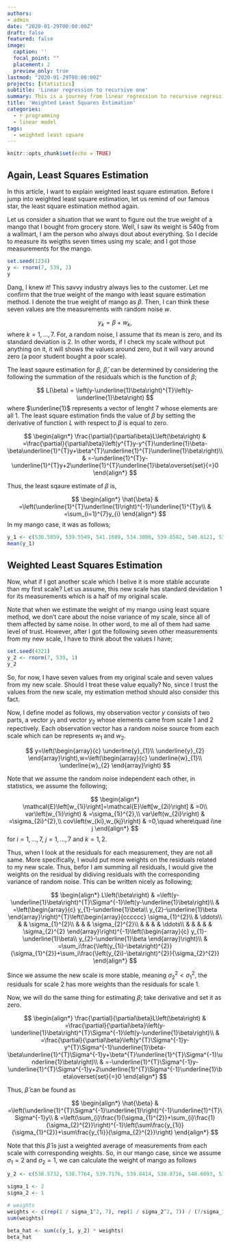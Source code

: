 ```yaml
---
authors:
- admin
date: "2020-01-29T00:00:00Z"
draft: false
featured: false
image:
  caption: ''
  focal_point: ""
  placement: 2
  preview_only: true
lastmod: "2020-01-29T00:00:00Z"
projects: [statistics]
subtitle: 'Linear regression to recursive one'
summary: This is a journey from linear regression to recursive regression
title: 'Weighted Least Squares Estimation'
categories:
  - r programming
  - linear model
tags:
  - weighted least square
---
```



```r
knitr::opts_chunk$set(echo = TRUE)
```

## Again, Least Squares Estimation

In this article, I want to explain weighted least square estimation. Before I jump into weighted least square estimation, let us remind of our famous star, the least square estimation method again.

Let us consider a situation that we want to figure out the true weight of a mango that I bought from grocery store. Well, I saw its weight is 540g from a wallmart, I am the person who always dout about everything. So I decide to measure its weigths seven times using my scale; and I got those measurements for the mango.

```r
set.seed(1234)
y <- rnorm(7, 539, 2)
y
```

Dang, I knew it! This savvy industry always lies to the customer. Let me confirm that the true weight of the mango with least square estimation method. I denote the true weight of mango as $\beta$. Then, I can think these seven values are the measurements with random noise $w$.

$$
y_k = \beta + w_k,
$$
where $k=1, ..., 7$. For, a random noise, I assume that its mean is zero, and its standard deviation is 2. In other words, if I check my scale without put anything on it, it will shows the values around zero, but it will vary around zero (a poor student bought a poor scale). 

The least sqaure estimation for $\beta$, $\hat{\beta}$, can be determined by considering the following the summation of the residuals which is the function of $\beta$;

$$
L(\beta) = \left(y-\underline{1}\beta\right)^{T}\left(y-\underline{1}\beta\right)
$$
where $\underline{1}$ represents a vector of lenght 7 whose elements are all 1. The least square estimation finds the value of $\beta$ by setting the derivative of function $L$ with respect to $\beta$ is equal to zero.

$$
\begin{align*}
\frac{\partial}{\partial\beta}L\left(\beta\right) & =\frac{\partial}{\partial\beta}\left(y^{T}y-y^{T}\underline{1}\beta-\beta\underline{1}^{T}y+\beta^{T}\underline{1}^{T}\underline{1}\beta\right)\\
 & =-\underline{1}^{T}y-\underline{1}^{T}y+2\underline{1}^{T}\underline{1}\beta\overset{set}{=}0
\end{align*}
$$

Thus, the least sqaure estimate of $\beta$ is,

$$
\begin{align*}
\hat{\beta} & =\left(\underline{1}^{T}\underline{1}\right)^{-1}\underline{1}^{T}y\\
 & =\sum_{i=1}^{7}y_{i}
\end{align*}
$$
In my mango case, it was as follows;

```r
y_1 <- c(536.5859, 539.5549, 541.1689, 534.3086, 539.8582, 540.0121, 537.8505)
mean(y_1)
```

## Weighted Least Squares Estimation

Now, what if I got another scale which I belive it is more stable accurate than my first scale? Let us assume, this new scale has standard devidation 1 for its measurements which is a half of my original scale.

Note that when we estimate the weight of my mango using least square method, we don't care about the noise variance of my scale, since all of them affected by same noise. In other word, to me all of them had same level of trust. However, after I got the following seven other measurements from my new scale, I have to think about the values I have;

```r
set.seed(4321)
y_2 <- rnorm(7, 539, 1)
y_2
```

So, for now, I have seven values from my original scale and seven values from my new scale. Should I treat these value equally? No, since I trust the values from the new scale, my estimation method should also consider this fact.

Now, I define model as follows, my observation vector $y$ consists of two parts, a vector $y_1$ and vector $y_2$ whose elements came from scale 1 and 2 repectively. Each observation vector has a random noise source from each scale which can be represents $w_1$ and $w_2$.

$$
y=\left(\begin{array}{c}
\underline{y}_{1}\\
\underline{y}_{2}
\end{array}\right),w=\left(\begin{array}{c}
\underline{w}_{1}\\
\underline{w}_{2}
\end{array}\right)
$$

Note that we assume the random noise independent each other, in statistics, we assume the following;

$$
\begin{align*}
\mathcal{E}\left[w_{1i}\right]=\mathcal{E}\left[w_{2i}\right] & =0\\
var\left(w_{1i}\right) & =\sigma_{1i}^{2},\\
var\left(w_{2i}\right) & =\sigma_{2i}^{2},\\
cov\left(w_{ki},w_{kj}\right) & =0,\quad where\quad i\ne j
\end{align*}
$$
for $i=1, ..., 7$, $j=1,...,7$ and $k=1,2$. 

Thus, when I look at the residuals for each measurement, they are not all same. More specifically, I would put more weights on the residuals related to my new scale. Thus, befor I am summing all residuals, I would give the weights on the residual by didiving residuals with the corresponding variance of random noise. This can be written nicely as following;

$$
\begin{align*}
L\left(\beta\right) & =\left(y-\underline{1}\beta\right)^{T}\Sigma^{-1}\left(y-\underline{1}\beta\right)\\
 & =\left(\begin{array}{c}
y_{1}-\underline{1}\beta\\
y_{2}-\underline{1}\beta
\end{array}\right)^{T}\left(\begin{array}{cccccc}
\sigma_{1}^{2}\\
 & \ddots\\
 &  & \sigma_{1}^{2}\\
 &  &  & \sigma_{2}^{2}\\
 &  &  &  & \ddots\\
 &  &  &  &  & \sigma_{2}^{2}
\end{array}\right)^{-1}\left(\begin{array}{c}
y_{1}-\underline{1}\beta\\
y_{2}-\underline{1}\beta
\end{array}\right)\\
 & =\sum_i\frac{\left(y_{1i}-\beta\right)^{2}}{\sigma_{1}^{2}}+\sum_i\frac{\left(y_{2i}-\beta\right)^{2}}{\sigma_{2}^{2}}
\end{align*}
$$

Since we assume the new scale is more stable, meaning $\sigma^2_2 < \sigma^2_1$, the residuals for scale 2 has more weights than the residuals for scale 1. 

Now, we will do the same thing for estimating $\beta$; take derivative and set it as zero.

$$
\begin{align*}
\frac{\partial}{\partial\beta}L\left(\beta\right) & =\frac{\partial}{\partial\beta}\left(y-\underline{1}\beta\right)^{T}\Sigma^{-1}\left(y-\underline{1}\beta\right)\\
 & =\frac{\partial}{\partial\beta}\left(y^{T}\Sigma^{-1}y-y^{T}\Sigma^{-1}\underline{1}\beta-\beta\underline{1}^{T}\Sigma^{-1}y+\beta^{T}\underline{1}^{T}\Sigma^{-1}\underline{1}\beta\right)\\
 & =-\underline{1}^{T}\Sigma^{-1}y-\underline{1}^{T}\Sigma^{-1}y+2\underline{1}^{T}\Sigma^{-1}\underline{1}\beta\overset{set}{=}0
\end{align*}
$$

Thus, $\hat{\beta}$ can be found as

$$
\begin{align*}
\hat{\beta} & =\left(\underline{1}^{T}\Sigma^{-1}\underline{1}\right)^{-1}\underline{1}^{T}\Sigma^{-1}y\\
 & =\left(\sum_{i}\frac{1}{\sigma_{1}^{2}}+\sum_{i}\frac{1}{\sigma_{2}^{2}}\right)^{-1}\left(\sum\frac{y_{1i}}{\sigma_{1}^{2}}+\sum\frac{y_{1i}}{\sigma_{2}^{2}}\right)
\end{align*}
$$

Note that this $\hat{\beta}$ is just a weighted average of measurements from each scale with corresponding weights. So, in our mango case, since we assume $\sigma_1 = 2$ and $\sigma_2 = 1$, we can calculate the weight of mango as follows

```r
y_2 <- c(538.5732, 538.7764, 539.7176, 539.8414, 538.8716, 540.6093, 538.7028)

sigma_1 <- 2
sigma_2 <- 1

# weights
weights <- c(rep(1 / sigma_1^2, 7), rep(1 / sigma_2^2, 7)) / (7/sigma_1^2 + 7/sigma_2^2)
sum(weights)

beta_hat <- sum(c(y_1, y_2) * weights)
beta_hat
```

